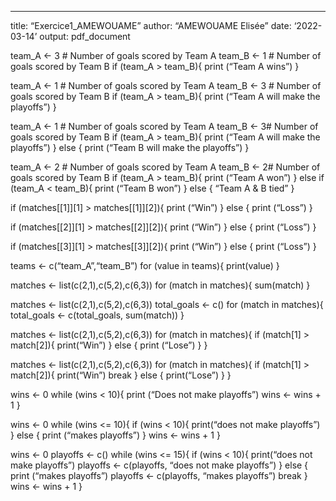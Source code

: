 ---
title: "Exercice1_AMEWOUAME"
author: "AMEWOUAME Elisée"
date: '2022-03-14'
output: pdf_document


team_A <- 3 # Number of goals scored by Team A
team_B <- 1 # Number of goals scored by Team B
if (team_A > team_B){
  print ("Team A wins")
}


team_A <- 1 # Number of goals scored by Team A
team_B <- 3 # Number of goals scored by Team B
if (team_A > team_B){
    print ("Team A will make the playoffs")
}

team_A <- 1 # Number of goals scored by Team A
team_B <- 3# Number of goals scored by Team B
if (team_A > team_B){
    print ("Team A will make the playoffs")
} else {
    print ("Team B will make the playoffs")
}


team_A <- 2 # Number of goals scored by Team A
team_B <- 2# Number of goals scored by Team B
if (team_A > team_B){
  print ("Team A won")
} else if (team_A < team_B){
  print ("Team B won")
} else {
  "Team A & B tied"
}



if (matches[[1]][1] > matches[[1]][2]){
    print ("Win")
} else {
    print ("Loss")
}

if (matches[[2]][1] > matches[[2]][2]){
   print ("Win")
} else {
    print ("Loss")
}

if (matches[[3]][1] > matches[[3]][2]){
   print ("Win")
} else {
   print ("Loss")
}



teams <- c("team_A","team_B")
for (value in teams){
    print(value)
}

matches <- list(c(2,1),c(5,2),c(6,3))
for (match in matches){
    sum(match)
}



matches <- list(c(2,1),c(5,2),c(6,3))
total_goals <- c()
for (match in matches){
    total_goals <- c(total_goals, sum(match))
}



matches <- list(c(2,1),c(5,2),c(6,3))
for (match in matches){
    if (match[1] > match[2]){
        print("Win")
    } else {
        print ("Lose")
    }
}


matches <- list(c(2,1),c(5,2),c(6,3))
for (match in matches){
    if (match[1] > match[2]){
        print("Win")
        break
    } else {
        print("Lose")
    }
}


wins <- 0
while (wins < 10){
    print ("Does not make playoffs")
    wins <- wins + 1
}


wins <- 0
while (wins <= 10){
    if (wins < 10){
        print("does not make playoffs")
    } else {
        print ("makes playoffs")
    }
    wins <- wins + 1
}



wins <- 0
playoffs <- c()
while (wins <= 15){
    if (wins < 10){
        print("does not make playoffs")
        playoffs <- c(playoffs, "does not make playoffs")
    } else {
        print ("makes playoffs")
        playoffs <- c(playoffs, "makes playoffs")
        break
    }
    wins <- wins + 1
}